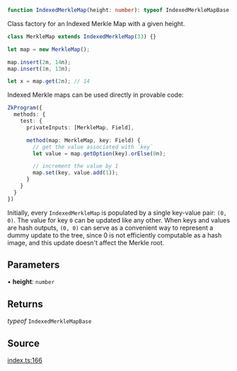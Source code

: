 ```ts
function IndexedMerkleMap(height: number): typeof IndexedMerkleMapBase
```

Class factory for an Indexed Merkle Map with a given height.

```ts
class MerkleMap extends IndexedMerkleMap(33) {}

let map = new MerkleMap();

map.insert(2n, 14n);
map.insert(1n, 13n);

let x = map.get(2n); // 14
```

Indexed Merkle maps can be used directly in provable code:

```ts
ZkProgram({
  methods: {
    test: {
      privateInputs: [MerkleMap, Field],

      method(map: MerkleMap, key: Field) {
        // get the value associated with `key`
        let value = map.getOption(key).orElse(0n);

        // increment the value by 1
        map.set(key, value.add(1));
      }
    }
  }
})
```

Initially, every `IndexedMerkleMap` is populated by a single key-value pair: `(0, 0)`. The value for key `0` can be updated like any other.
When keys and values are hash outputs, `(0, 0)` can serve as a convenient way to represent a dummy update to the tree, since 0 is not
efficiently computable as a hash image, and this update doesn't affect the Merkle root.

## Parameters

• **height**: `number`

## Returns

*typeof* `IndexedMerkleMapBase`

## Source

[index.ts:166](https://github.com/o1-labs/o1js/blob/6ebbc23710f6de023fea6d83dc93c5a914c571f2/src/index.ts#L166)
